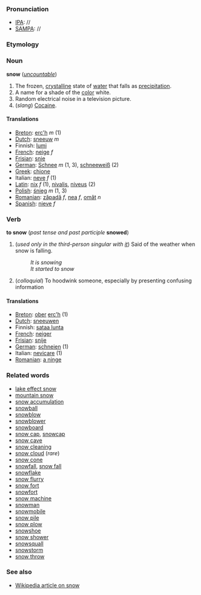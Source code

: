 ===Pronunciation===
*[[IPA]]: //
*[[SAMPA]]: //

===Etymology===

=== Noun ===
'''snow''' (''[[uncountable]]'')

#The frozen, [[crystalline]] state of [[water]] that falls as [[precipitation]].
#A name for a shade of the [[color]] white.
#Random electrical noise in a television picture.
#(''slang'') [[Cocaine]].

====Translations====
*[[Breton]]: [[erc'h]] ''m'' (1)
*[[Dutch]]: [[sneeuw]] ''m''
*Finnish: [[lumi]]
*[[French]]: [[neige]] ''f''
*[[Frisian]]: [[snie]]
*[[German]]: [[Schnee]] ''m'' (1, 3), [[schneeweiß]] (2)
*[[Greek]]: [[chione]]
*Italian: [[neve]] ''f'' (1)
*[[Latin]]: [[nix]] ''f'' (1), [[nivalis]], [[niveus]] (2)
*[[Polish]]: [[śnieg]] ''m'' (1, 3)
*[[Romanian]]: [[zăpadă]] ''f'', [[nea]] ''f'', [[omăt]] ''n''
*[[Spanish]]: [[nieve]] ''f''

=== Verb ===
'''to snow''' (''past tense and past participle'' '''snowed''')

#(''used only in the third-person singular with [[it]]'') Said of the weather when snow is falling.
#:''It is snowing''
#:''It started to snow''
#(''colloquial'') To hoodwink someone, especially by presenting confusing information

====Translations====
*[[Breton]]: [[ober]] [[erc'h]] (1)
*[[Dutch]]: [[sneeuwen]]
*Finnish: [[sataa lunta]]
*[[French]]: [[neiger]]
*[[Frisian]]: [[snije]]
*[[German]]: [[schneien]] (1)
*Italian: [[nevicare]] (1)
*[[Romanian]]: [[a ninge]]

===Related words===
*[[lake effect snow]]
*[[mountain snow]]
*[[snow accumulation]]
*[[snowball]]
*[[snowblow]]
*[[snowblower]]
*[[snowboard]]
*[[snow cap]], [[snowcap]]
*[[snow cave]]
*[[snow cleaning]]
*[[snow cloud]] (''rare'')
*[[snow cone]]
*[[snowfall]], [[snow fall]]
*[[snowflake]]
*[[snow flurry]]
*[[snow fort]]
*[[snowfort]]
*[[snow machine]]
*[[snowman]]
*[[snowmobile]]
*[[snow pile]]
*[[snow plow]]
*[[snowshoe]]
*[[snow shower]]
*[[snowsquall]]
*[[snowstorm]]
*[[snow throw]]

===See also===
*[[en:Snow|Wikipedia article on snow]]